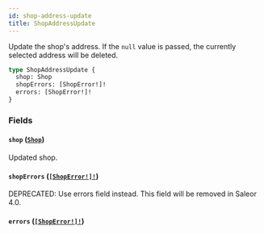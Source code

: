 ```yaml
---
id: shop-address-update
title: ShopAddressUpdate
---
```


Update the shop's address. If the `null` value is passed, the currently selected address will be deleted.

```graphql
type ShopAddressUpdate {
  shop: Shop
  shopErrors: [ShopError!]!
  errors: [ShopError!]!
}
```

### Fields

#### `shop` ([`Shop`](../../../developer/api-reference/objects/shop))

Updated shop.

#### `shopErrors` ([`[ShopError!]!`](../../../developer/api-reference/objects/shop-error))

<span class="badge badge--warning">DEPRECATED: Use errors field instead. This field will be removed in Saleor 4.0.</span>

#### `errors` ([`[ShopError!]!`](../../../developer/api-reference/objects/shop-error))
